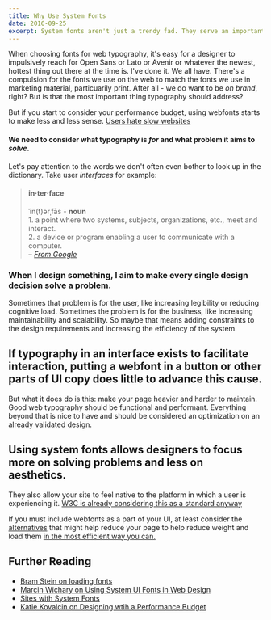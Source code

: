 ```yaml
---
title: Why Use System Fonts
date: 2016-09-25
excerpt: System fonts aren't just a trendy fad. They serve an important purpose in designing adaptive technology
---
```


When choosing fonts for web typography, it's easy for a designer to impulsively reach for Open Sans or Lato or Avenir or whatever the newest, hottest thing out there at the time is. I've done it. We all have. There's a compulsion for the fonts we use on the web to match the fonts we use in marketing material, particuarily print. After all - we do want to be _on brand_, right? But is that the most important thing typography should address?

But if you start to consider your performance budget, using webfonts starts to make less and less sense. [Users hate slow websites](http://globenewswire.com/news-release/2010/09/07/429014/200875/en/New-Survey-From-Compuware-Gomez-Reveals-Consumers-Will-Quickly-Abandon-Slow-Websites.html)

#### We need to consider what typography is _for_ and what problem it aims to _solve_.

Let's pay attention to the words we don't often even bother to look up in the dictionary. Take user _interfaces_ for example:

> #### in·ter·face
>
> ˈin(t)ərˌfās - **noun**  
> &#8291;1. a point where two systems, subjects, organizations, etc., meet and interact.  
> &#8291; 2. a device or program enabling a user to communicate with a computer.  
> &#8291; – [_From Google_](https://www.google.com/search?q=interface+definition&oq=interface+definition)

### When I design something, I aim to make every single design decision solve a problem.

Sometimes that problem is for the user, like increasing legibility or reducing cognitive load. Sometimes the problem is for the business, like increasing maintainability and scalability. So maybe that means adding constraints to the design requirements and increasing the efficiency of the system.

## If typography in an interface exists to facilitate interaction, putting a webfont in a button or other parts of UI copy does little to advance this cause.

But what it does do is this: make your page heavier and harder to maintain. Good web typography should be functional and performant. Everything beyond that is nice to have and should be considered an optimization on an already validated design.

## Using system fonts allows designers to focus more on solving problems and less on aesthetics.

They also allow your site to feel native to the platform in which a user is experiencing it.
[W3C is already considering this as a standard anyway](https://lists.w3.org/Archives/Public/www-style/2015Jul/0169.html)

If you must include webfonts as a part of your UI, at least consider the [alternatives](http://cognition.happycog.com/article/7-alternatives-to-popular-web-typefaces-for-better-performance) that might help reduce your page to help reduce weight and load them [in the most efficient way you can.](https://github.com/bramstein/fontfaceobserver)

## Further Reading

- [Bram Stein on loading fonts](http://bramstein.com/writing/)
- [Marcin Wichary on Using System UI Fonts in Web Design](https://www.smashingmagazine.com/2015/11/using-system-ui-fonts-practical-guide/)
- [Sites with System Fonts](https://github.com/mrmrs/awesome-system-fonts)
- [Katie Kovalcin on Designing wtih a Performance Budget](http://cognition.happycog.com/article/designing-with-a-performance-budget)
